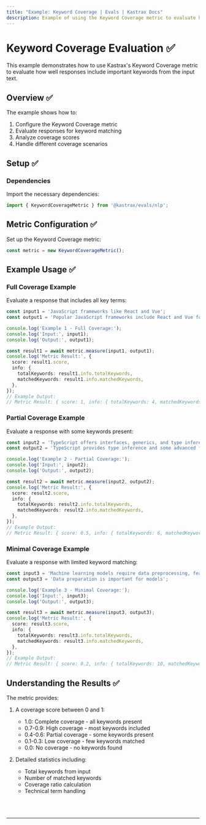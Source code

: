 ```yaml
---
title: "Example: Keyword Coverage | Evals | Kastrax Docs"
description: Example of using the Keyword Coverage metric to evaluate how well responses cover important keywords from input text.
---
```



# Keyword Coverage Evaluation ✅

This example demonstrates how to use Kastrax's Keyword Coverage metric to evaluate how well responses include important keywords from the input text.

## Overview ✅

The example shows how to:

1. Configure the Keyword Coverage metric
2. Evaluate responses for keyword matching
3. Analyze coverage scores
4. Handle different coverage scenarios

## Setup ✅

### Dependencies

Import the necessary dependencies:

```typescript copy showLineNumbers filename="src/index.ts"
import { KeywordCoverageMetric } from '@kastrax/evals/nlp';
```

## Metric Configuration ✅

Set up the Keyword Coverage metric:

```typescript copy showLineNumbers{4} filename="src/index.ts"
const metric = new KeywordCoverageMetric();
```

## Example Usage ✅

### Full Coverage Example

Evaluate a response that includes all key terms:

```typescript copy showLineNumbers{7} filename="src/index.ts"
const input1 = 'JavaScript frameworks like React and Vue';
const output1 = 'Popular JavaScript frameworks include React and Vue for web development';

console.log('Example 1 - Full Coverage:');
console.log('Input:', input1);
console.log('Output:', output1);

const result1 = await metric.measure(input1, output1);
console.log('Metric Result:', {
  score: result1.score,
  info: {
    totalKeywords: result1.info.totalKeywords,
    matchedKeywords: result1.info.matchedKeywords,
  },
});
// Example Output:
// Metric Result: { score: 1, info: { totalKeywords: 4, matchedKeywords: 4 } }
```

### Partial Coverage Example

Evaluate a response with some keywords present:

```typescript copy showLineNumbers{24} filename="src/index.ts"
const input2 = 'TypeScript offers interfaces, generics, and type inference';
const output2 = 'TypeScript provides type inference and some advanced features';

console.log('Example 2 - Partial Coverage:');
console.log('Input:', input2);
console.log('Output:', output2);

const result2 = await metric.measure(input2, output2);
console.log('Metric Result:', {
  score: result2.score,
  info: {
    totalKeywords: result2.info.totalKeywords,
    matchedKeywords: result2.info.matchedKeywords,
  },
});
// Example Output:
// Metric Result: { score: 0.5, info: { totalKeywords: 6, matchedKeywords: 3 } }
```

### Minimal Coverage Example

Evaluate a response with limited keyword matching:

```typescript copy showLineNumbers{41} filename="src/index.ts"
const input3 = 'Machine learning models require data preprocessing, feature engineering, and hyperparameter tuning';
const output3 = 'Data preparation is important for models';

console.log('Example 3 - Minimal Coverage:');
console.log('Input:', input3);
console.log('Output:', output3);

const result3 = await metric.measure(input3, output3);
console.log('Metric Result:', {
  score: result3.score,
  info: {
    totalKeywords: result3.info.totalKeywords,
    matchedKeywords: result3.info.matchedKeywords,
  },
});
// Example Output:
// Metric Result: { score: 0.2, info: { totalKeywords: 10, matchedKeywords: 2 } }
```

## Understanding the Results ✅

The metric provides:

1. A coverage score between 0 and 1:
   - 1.0: Complete coverage - all keywords present
   - 0.7-0.9: High coverage - most keywords included
   - 0.4-0.6: Partial coverage - some keywords present
   - 0.1-0.3: Low coverage - few keywords matched
   - 0.0: No coverage - no keywords found

2. Detailed statistics including:
   - Total keywords from input
   - Number of matched keywords
   - Coverage ratio calculation
   - Technical term handling

<br />
<br />
<hr className="dark:border-[#404040] border-gray-300" />
<br />
<br />
<GithubLink
  link={
    "https://github.com/kastrax-ai/kastrax/blob/main/examples/basics/evals/keyword-coverage"
  }
/> 